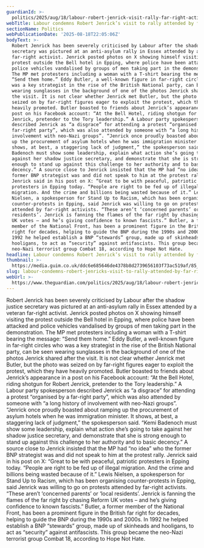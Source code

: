 ```yaml
---
guardianId: >-
  politics/2025/aug/18/labour-robert-jenrick-visit-rally-far-right-activist-bell-hotel-epping
webTitle: Labour condemns Robert Jenrick’s visit to rally attended by far-right activist
sectionName: Politics
webPublicationDate: '2025-08-18T22:05:06Z'
bodyText: >-
  Robert Jenrick has been severely criticised by Labour after the shadow justice
  secretary was pictured at an anti-asylum rally in Essex attended by a veteran
  far-right activist. Jenrick posted photos on X showing himself visiting the
  protest outside the Bell hotel in Epping, where police have been attacked and
  police vehicles vandalised by groups of men taking part in the demonstration.
  The MP met protesters including a woman with a T-shirt bearing the message:
  “Send them home.” Eddy Butler, a well-known figure in far-right circles who
  was a key strategist in the rise of the British National party, can be seen
  wearing sunglasses in the background of one of the photos Jenrick shared after
  the visit. It is not clear whether Jenrick met Butler, but the photo was
  seized on by far-right figures eager to exploit the protest, which they have
  heavily promoted. Butler boasted to friends about Jenrick’s appearance in a
  post on his Facebook account: “At the Bell Hotel, riding shotgun for Robert
  Jenrick, pretender to the Tory leadership.” A Labour party spokesperson
  described Jenrick as “a disgrace” for attending a protest “organised by a
  far-right party”, which was also attended by someone with “a long history of
  involvement with neo-Nazi groups”. “Jenrick once proudly boasted about ramping
  up the procurement of asylum hotels when he was immigration minister. It
  shows, at best, a staggering lack of judgment,” the spokesperson said. “Kemi
  Badenoch must show some leadership, explain what action she’s going to take
  against her shadow justice secretary, and demonstrate that she is strong
  enough to stand up against this challenge to her authority and to basic
  decency.” A source close to Jenrick insisted that the MP had “no idea” who the
  former BNP strategist was and did not speak to him at the protest rally.
  Jenrick said in his post on X: “Great to be with peaceful, patriotic
  protesters in Epping today. “People are right to be fed up of illegal
  migration. And the crime and billions being wasted because of it.” Lewis
  Nielsen, a spokesperson for Stand Up to Racism, which has been organising
  counter-protests in Epping, said Jenrick was willing to go on protests
  attended by far-right activists. “These aren’t ‘concerned parents’ or ‘local
  residents’. Jenrick is fanning the flames of the far right by chasing Reform
  UK votes – and he’s giving confidence to known fascists.” Butler, a former
  member of the National Front, has been a prominent figure in the British far
  right for decades, helping to guide the BNP during the 1990s and 2000s. In
  1992 he helped establish a BNP “stewards” group, made up of skinheads and
  hooligans, to act as “security” against antifascists. This group became the
  neo-Nazi terrorist group Combat 18, according to Hope Not Hate.
headline: Labour condemns Robert Jenrick’s visit to rally attended by far-right activist
thumbnail: >-
  https://media.guim.co.uk/ddc6e685646de4378b8d2739656103f73ac519af/85_0_655_524/500.jpg
slug: labour-condemns-robert-jenricks-visit-to-rally-attended-by-far-right-activist
webUrl: >-
  https://www.theguardian.com/politics/2025/aug/18/labour-robert-jenrick-visit-rally-far-right-activist-bell-hotel-epping
---
```

Robert Jenrick has been severely criticised by Labour after the shadow justice secretary was pictured at an anti-asylum rally in Essex attended by a veteran far-right activist. Jenrick posted photos on X showing himself visiting the protest outside the Bell hotel in Epping, where police have been attacked and police vehicles vandalised by groups of men taking part in the demonstration. The MP met protesters including a woman with a T-shirt bearing the message: “Send them home.” Eddy Butler, a well-known figure in far-right circles who was a key strategist in the rise of the British National party, can be seen wearing sunglasses in the background of one of the photos Jenrick shared after the visit. It is not clear whether Jenrick met Butler, but the photo was seized on by far-right figures eager to exploit the protest, which they have heavily promoted. Butler boasted to friends about Jenrick’s appearance in a post on his Facebook account: “At the Bell Hotel, riding shotgun for Robert Jenrick, pretender to the Tory leadership.” A Labour party spokesperson described Jenrick as “a disgrace” for attending a protest “organised by a far-right party”, which was also attended by someone with “a long history of involvement with neo-Nazi groups”. “Jenrick once proudly boasted about ramping up the procurement of asylum hotels when he was immigration minister. It shows, at best, a staggering lack of judgment,” the spokesperson said. “Kemi Badenoch must show some leadership, explain what action she’s going to take against her shadow justice secretary, and demonstrate that she is strong enough to stand up against this challenge to her authority and to basic decency.” A source close to Jenrick insisted that the MP had “no idea” who the former BNP strategist was and did not speak to him at the protest rally. Jenrick said in his post on X: “Great to be with peaceful, patriotic protesters in Epping today. “People are right to be fed up of illegal migration. And the crime and billions being wasted because of it.” Lewis Nielsen, a spokesperson for Stand Up to Racism, which has been organising counter-protests in Epping, said Jenrick was willing to go on protests attended by far-right activists. “These aren’t ‘concerned parents’ or ‘local residents’. Jenrick is fanning the flames of the far right by chasing Reform UK votes – and he’s giving confidence to known fascists.” Butler, a former member of the National Front, has been a prominent figure in the British far right for decades, helping to guide the BNP during the 1990s and 2000s. In 1992 he helped establish a BNP “stewards” group, made up of skinheads and hooligans, to act as “security” against antifascists. This group became the neo-Nazi terrorist group Combat 18, according to Hope Not Hate.
